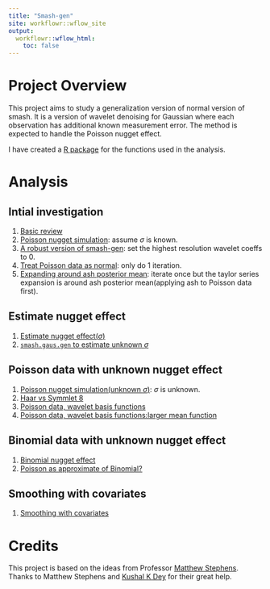 ```yaml
---
title: "Smash-gen"
site: workflowr::wflow_site
output:
  workflowr::wflow_html:
    toc: false
---
```


# Project Overview

This project aims to study a generalization version of normal version of smash. It is a version of wavelet denoising for Gaussian where each observation has additional known measurement error. The method is expected to handle the Poisson nugget effect.

I have created a [R package](https://github.com/DongyueXie/smashrgen) for the functions used in the analysis.

# Analysis

## Intial investigation

1. [Basic review](poireview.html)
2. [Poisson nugget simulation](nugget2.html): assume $\sigma$ is known.
3. [A robust version of smash-gen](robustalgo.html): set the highest resolution wavelet coeffs to 0.
4. [Treat Poisson data as normal](iter1.html): only do 1 iteration.
5. [Expanding around ash posterior mean](ashpmean.html): iterate once but the taylor series expansion is around ash posterior mean(applying ash to Poisson data first).

## Estimate nugget effect

1. [Estimate nugget effect($\sigma$)](sigma.html)
2. [`smash.gaus.gen` to estimate unknown $\sigma$](unknownvar.html)

## Poisson data with unknown nugget effect

1. [Poisson nugget simulation(unknown $\sigma$)](poiunknown.html): $\sigma$ is unknown.
2. [Haar vs Symmlet 8](wavebasis.html)
3. [Poisson data, wavelet basis functions](poiwave.html)
4. [Poisson data, wavelet basis functions:larger mean function](poiwave2.html)

## Binomial data with unknown nugget effect

1. [Binomial nugget effect](binomial.html)
2. [Poisson as approximate of Binomial?](poibinom.html)

## Smoothing with covariates

1. [Smoothing with covariates](glm.html)


# Credits

This project is based on the ideas from Professor [Matthew Stephens](http://stephenslab.uchicago.edu/). Thanks to Matthew Stephens and [Kushal K Dey](https://kkdey.github.io/) for their great help.
